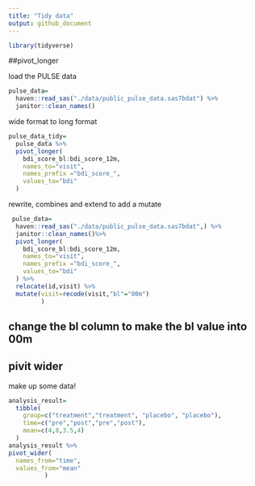 ```yaml
---
title: "Tidy data"
output: github_document
---
```


```r
library(tidyverse)
```

##pivot_longer

load the PULSE data

```r
pulse_data=
  haven::read_sas("./data/public_pulse_data.sas7bdat") %>% 
  janitor::clean_names()
```

wide format to long format
```r
pulse_data_tidy=
  pulse_data %>% 
  pivot_longer(
    bdi_score_bl:bdi_score_12m,
    names_to="visit",
    names_prefix ="bdi_score_",
    values_to="bdi"
  )
```

rewrite, combines and extend to add a mutate
```r
 pulse_data=
  haven::read_sas("./data/public_pulse_data.sas7bdat",) %>% 
  janitor::clean_names()%>% 
  pivot_longer(
    bdi_score_bl:bdi_score_12m,
    names_to="visit",
    names_prefix ="bdi_score_",
    values_to="bdi"
  ) %>% 
  relocate(id,visit) %>% 
  mutate(visit=recode(visit,"bl"="00m")
         )
```

## change the bl column to make the bl value into 00m



## pivit wider

make up some data!

```r
analysis_result=
  tibble(
    group=c("treatment","treatment", "placebo", "placebo"),
    time=c("pre","post","pre","post"),
    mean=c(4,8,3.5,4)
  )
analysis_result %>% 
pivot_wider(
  names_from="time",
  values_from="mean"
          )
```





































































